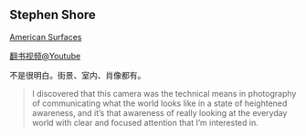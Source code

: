 


## Stephen Shore

[American Surfaces](http://stephenshore.net/photographs/americansurfaces/index.php) 

[翻书视频@Youtube](https://m.youtube.com/watch?v=dKBS9IUYj1I)

不是很明白。街景、室内、肖像都有。

> I discovered that this camera was the technical means in photography of communicating what the world looks like in a state of heightened awareness, and it’s that awareness of really looking at the everyday world with clear and focused attention that I’m interested in.
